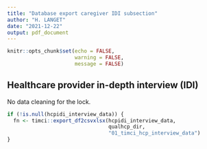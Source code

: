 ```yaml
---
title: "Database export caregiver IDI subsection"
author: "H. LANGET"
date: "2021-12-22"
output: pdf_document
---
```


```r
knitr::opts_chunk$set(echo = FALSE,
                      warning = FALSE,
                      message = FALSE)
```

## Healthcare provider in-depth interview (IDI)

No data cleaning for the lock.

```r
if (!is.null(hcpidi_interview_data)) {
  fn <- timci::export_df2csvxlsx(hcpidi_interview_data,
                                 qualhcp_dir,
                                 "01_timci_hcp_interview_data")
}
```
